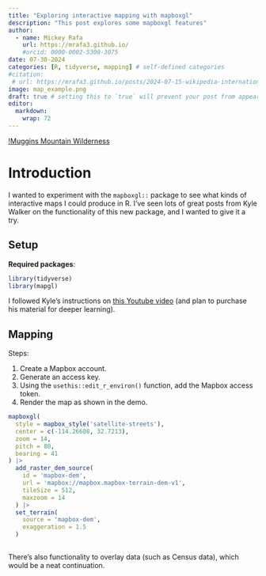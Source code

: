 ```yaml
---
title: "Exploring interactive mapping with mapboxgl"
description: "This post explores some mapboxgl features"
author:
  - name: Mickey Rafa
    url: https://mrafa3.github.io/
    #orcid: 0000-0002-5300-3075
date: 07-30-2024
categories: [R, tidyverse, mapping] # self-defined categories
#citation: 
 # url: https://mrafa3.github.io/posts/2024-07-15-wikipedia-international-mens-soccer/ 
image: map_example.png
draft: true # setting this to `true` will prevent your post from appearing on your listing page until you're ready!
editor: 
  markdown: 
    wrap: 72
---
```


[!Muggins Mountain Wilderness](example_map.png){width=300}

# Introduction

I wanted to experiment with the `mapboxgl::` package to see what kinds of interactive maps I could produce in R. I've seen lots of great posts from Kyle Walker on the functionality of this new package, and I wanted to give it a try.

## Setup

**Required packages**:

```r
library(tidyverse)
library(mapgl)
```
I followed Kyle's instructions on [this Youtube video](https://www.youtube.com/watch?v=n71qnOQD-d4) (and plan to purchase his material for deeper learning).

## Mapping

Steps: 

1.  Create a Mapbox account.
2.  Generate an access key.
3.  Using the `usethis::edit_r_environ()` function, add the Mapbox access token.
4.  Render the map as shown in the demo.

```r
mapboxgl(
  style = mapbox_style('satellite-streets'),
  center = c(-114.26608, 32.7213),
  zoom = 14,
  pitch = 80,
  bearing = 41
) |>
  add_raster_dem_source(
    id = 'mapbox-dem',
    url = 'mapbox://mapbox.mapbox-terrain-dem-v1',
    tileSize = 512,
    maxzoom = 14
  ) |>
  set_terrain(
    source = 'mapbox-dem',
    exaggeration = 1.5
  )
  
```

There's also functionality to overlay data (such as Census data), which would be a neat continuation.



